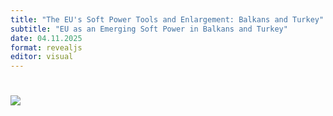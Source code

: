 ```yaml
---
title: "The EU's Soft Power Tools and Enlargement: Balkans and Turkey"
subtitle: "EU as an Emerging Soft Power in Balkans and Turkey"
date: 04.11.2025
format: revealjs
editor: visual
---
```


# ![](images/week 5-01.png)

